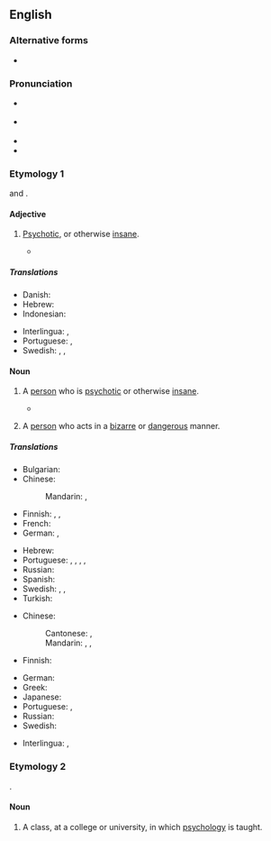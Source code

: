 {{also|psycho-}}
==English==

===Alternative forms===
* {{alter|en|syko||slang}}

===Pronunciation===
* {{a|UK|AU}} {{IPA|en|/ˈsaɪ̯.kəʊ̯/|}}
* {{a|US|CA}} {{IPA|en|/ˈsaɪ̯.koʊ̯/}}
* {{audio|en|en-au-psycho.ogg|Audio (AU)}}
* {{rhymes|en|aɪkəʊ||s1=2}}

===Etymology 1===
{{clipping|en|psychotic}} and {{m|en|psychopath}} {{suffix|en||o|t2=person with characteristic}}.

====Adjective====
{{en-adj}}

# {{lb|en|colloquial|or|pejorative}} [[psychotic|Psychotic]], or otherwise [[insane]].
#* {{quote-song|en|title={{w|Sweet but Psycho|Sweet but '''Psycho'''}}|year=2018|author={{w|Ava Max}}, {{w|Madison Love}}, {{w|Tix}}, {{w|Cook Classics}}, {{w|Cirkut}}|album={{w|Heaven & Hell (Ava Max album)|Heaven & Hell}}|artist=Ava Max|url=https://www.youtube.com/watch?v=WXBHCQYxwr0|text=Oh, she's sweet but a psycho<!--first instance of "psycho" in this verse is a noun--> / A little bit '''psycho'''<!--''this'' one is an adjective, as is the one in the song title--> / At night she's screamin' / "I'm-ma-ma-ma out my mind"}}

=====Translations=====
{{trans-top|''(colloquial or pejorative)'' Psychotic}}
* Danish: {{t|da|psyko}}
* Hebrew: {{t|he|פסיכי|tr=psikhi|sc=Hebr}}
* Indonesian: {{t|id|tak waras}}
{{trans-mid}}
* Interlingua: {{t|ia|psychotic}}, {{t|ia|psychopathic}}
* Portuguese: {{t+|pt|psicótico|m}}, {{t|pt|psicopático|m}}
* Swedish: {{t|sv|psykopatisk}}, {{t+|sv|tokig}}, {{t+|sv|vansinnig}}
{{trans-bottom}}

====Noun====
{{en-noun}}

# {{lb|en|pejorative|slang}} A [[person]] who is [[psychotic]] or otherwise [[insane]].
#: {{ux|en|The loony bin up on the hill is full of '''psychos'''.}}
#* {{quote-song|en|title={{w|Sweet but Psycho}}|year=2018|author={{w|Ava Max}}, {{w|Madison Love}}, {{w|Tix}}, {{w|Cook Classics}}, {{w|Cirkut}}|album={{w|Heaven & Hell (Ava Max album)|Heaven & Hell}}|artist=Ava Max|url=https://www.youtube.com/watch?v=WXBHCQYxwr0|text=Oh, she's hot but a '''psycho''' / So left but she's right, though / At night she's screamin' / "I'm-ma-ma-ma out my mind"}}
#: {{syn|en|freak|loony|nutcase|wacko}}
# {{lb|en|pejorative|slang}} A [[person]] who acts in a [[bizarre]] or [[dangerous]] manner.
#: {{ux|en|She complained that he was a '''psycho''' for driving at such a high speed in heavy traffic.}}
#: {{syn|en|creep|freak|loose cannon|weirdo}}

=====Translations=====
{{trans-top|psychotic or otherwise insane person}}
* Bulgarian: {{t+|bg|психопат|m}}
* Chinese:
*: Mandarin: {{t|cmn|[[精神病]][[人]]|tr=jīngshénbìngrén}}, {{t|cmn|[[精神病]][[患者]]|tr=jīngshénbìnghuànzhě}}
* Finnish: {{t+|fi|sekopää}}, {{t+|fi|kaistapää}}, {{t+|fi|psyko}}
* French: {{t+|fr|psychopathe}}
* German: {{t|de|Psycho|m}} {{qualifier|slang}}, {{t+|de|Psychopath|m}}
{{trans-mid}}
* Hebrew: {{t|he|פסיכי|tr=psikhi|sc=Hebr}}
* Portuguese: {{t+|pt|psicopata|m|f}}, {{t+|pt|psicótico|m}}, {{t+|pt|louco|m}}, {{t+|pt|doido|m}}, {{t+|pt|insano|m}}
* Russian: {{t+|ru|псих|m}}
* Spanish: {{t+|es|psicópata|m|f}}
* Swedish: {{t+|sv|psykfall|n}}, {{t+|sv|psyk|n}}, {{t|sv|psyko|n}}
* Turkish: {{t|tr|sayko}}
{{trans-bottom}}

{{trans-top|person acting in a bizarre or dangerous manner}}
* Chinese:
*: Cantonese: {{t|yue|黐線佬|sc=Hani}}, {{t|yue|黐线佬|tr=ci1 sin3 lou2|sc=Hani}}
*: Mandarin: {{t+|cmn|瘋子}}, {{t+|cmn|疯子|tr=fēngzi}}, {{t+|cmn|狂人|tr=kuángrén}}
* Finnish: {{t+|fi|kaistapää}}
{{trans-mid}}
* German: {{t+|de|Verrückte|m|f}}
* Greek: {{t|el|ψυχώ|n}}
* Japanese: {{t+|ja|狂人|tr=きょうじん, kyōjin}}
* Portuguese: {{t+|pt|psicopata|m|f}}, {{t+|pt|psicótico|m}}
* Russian: {{t+|ru|псих|m}}
* Swedish: {{t+|sv|galning|c}}
{{trans-bottom}}

{{checktrans-top}}
* Interlingua: {{t-check|ia|psychopathe}}, {{t-check|ia|psychotic}}
{{trans-mid}}
{{trans-bottom}}

===Etymology 2===
{{clipping|en|psychology}}.

====Noun====
{{en-noun|-}}

# {{lb|en|informal}} A class, at a college or university, in which [[psychology]] is taught.
#: {{ux|en|I've got anthro, socio, lunch, and '''psycho'''.}}

{{C|en|People}}